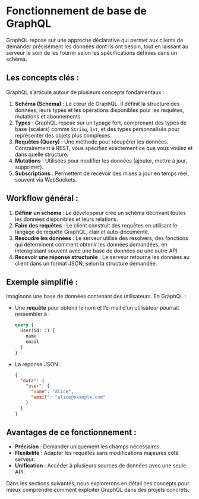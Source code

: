 # **Fonctionnement de base de GraphQL**  

GraphQL repose sur une approche déclarative qui permet aux clients de demander précisément les données dont ils ont besoin, tout en laissant au serveur le soin de les fournir selon les spécifications définies dans un schéma.  

## **Les concepts clés :**  
GraphQL s’articule autour de plusieurs concepts fondamentaux :  
1. **Schéma (Schema)** : Le cœur de GraphQL. Il définit la structure des données, leurs types et les opérations disponibles pour les requêtes, mutations et abonnements.  
2. **Types** : GraphQL repose sur un typage fort, comprenant des types de base (scalars) comme `String`, `Int`, et des types personnalisés pour représenter des objets plus complexes.  
3. **Requêtes (Query)** : Une méthode pour récupérer les données. Contrairement à REST, vous spécifiez exactement ce que vous voulez et dans quelle structure.  
4. **Mutations** : Utilisées pour modifier les données (ajouter, mettre à jour, supprimer).  
5. **Subscriptions** : Permettent de recevoir des mises à jour en temps réel, souvent via WebSockets.  

## **Workflow général :**  
1. **Définir un schéma** : Le développeur crée un schéma décrivant toutes les données disponibles et leurs relations.  
2. **Faire des requêtes** : Le client construit des requêtes en utilisant le langage de requête GraphQL, clair et auto-documenté.  
3. **Résoudre les données** : Le serveur utilise des resolvers, des fonctions qui déterminent comment obtenir les données demandées, en interagissant souvent avec une base de données ou une autre API.  
4. **Recevoir une réponse structurée** : Le serveur retourne les données au client dans un format JSON, selon la structure demandée.  

## **Exemple simplifié :**  
Imaginons une base de données contenant des utilisateurs. En GraphQL :  
- Une **requête** pour obtenir le nom et l’e-mail d’un utilisateur pourrait ressembler à :  
  ```graphql
  query {
    user(id: 1) {
      name
      email
    }
  }
  ```
- La réponse JSON :  
  ```json
  {
    "data": {
      "user": {
        "name": "Alice",
        "email": "alice@example.com"
      }
    }
  }
  ```  

## **Avantages de ce fonctionnement :**  
- **Précision** : Demander uniquement les champs nécessaires.  
- **Flexibilité** : Adapter les requêtes sans modifications majeures côté serveur.  
- **Unification** : Accéder à plusieurs sources de données avec une seule API.  

Dans les sections suivantes, nous explorerons en détail ces concepts pour mieux comprendre comment exploiter GraphQL dans des projets concrets.  
